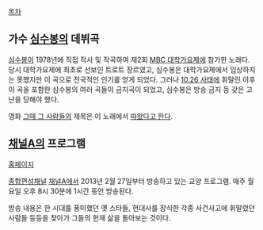 [[목차]]
== 가수 [[심수봉]]의 데뷔곡 ==
[[심수봉]]이 1978년에 직접 작사 및 작곡하여 제2회 [[MBC 대학가요제]]에 참가한 노래다. 당시 대학가요제에 최초로 선보인 트로트 장르였고, 심수봉은 대학가요제에서 입상하지는 못했지만 이 곡으로 전국적인 인기를 얻게 되었다. 그러나 [[10.26 사태]]에 휘말린 이후 이 곡을 포함한 심수봉의 여러 곡들이 금지곡이 되었고, 심수봉은 방송 금지 등 갖은 고난을 당해야 했다.

영화 [[그때 그 사람들]]의 제목은 이 노래에서 [http://terms.naver.com/entry.nhn?docId=971795&cid=669&categoryId=1390 따왔다고 한다].

== [[채널A]]의 프로그램 ==
[http://tv.ichannela.com/program/culture/theman/concept.html 홈페이지]

[[종합편성채널]] [[채널A]]에서 2013년 2월 27일부터 방송하고 있는 교양 프로그램. 매주 월요일 오후 8시 30분에 1시간 동안 방송된다.

방송 내용은 한 시대를 풍미했던 옛 스타들, 현대사를 장식한 각종 사건사고에 휘말렸던 사람들 등등을 찾아가 그들의 현재 삶을 돌아보는 것이다.
